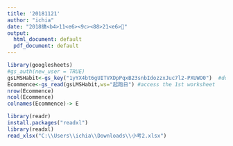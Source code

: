 ```yaml
---
title: '20181121'
author: "ichia"
date: "2018撟<b4>11<e6><9c><88>21<e6>"
output:
  html_document: default
  pdf_document: default
---
```


```r
library(googlesheets)
#gs_auth(new_user = TRUE)
gsLMSHabit<-gs_key("1yYX4bt6gUITVXDpPqxB23snbIdozzxJuc7l2-PXUWO0")  #download sheet information as an object
Ecommence<-gs_read(gsLMSHabit,ws="起跑日") #access the 1st worksheet
nrow(Ecommence)
ncol(Ecommence)
colnames(Ecommence)-> E
```

```r
library(readr)
install.packages("readxl")
library(readxl)
read_xlsx("C:\\Users\\ichia\\Downloads\\小考2.xlsx")

```


